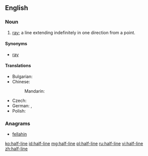 ==English==
{{wikipedia|Line (mathematics)}}

===Noun===
{{en-noun}}

# {{lb|en|geometry}} [[ray]]; a line extending indefinitely in one direction from a point.

====Synonyms====
* [[ray]]

====Translations====
{{trans-top|ray}}
* Bulgarian: {{t+|bg|лъч|m}}
* Chinese:
*: Mandarin: {{t+|cmn|射线}}
{{trans-mid}}
* Czech: {{t|cs|polopřímka|f}}
* German: {{t+|de|Strahl|m}}, {{t+|de|Halbgerade|f}}
* Polish: {{t|pl|półprosta|f}}
{{trans-bottom}}

===Anagrams===
* [[fellahin#English|fellahin]]

[[ko:half-line]]
[[id:half-line]]
[[mg:half-line]]
[[pl:half-line]]
[[ru:half-line]]
[[vi:half-line]]
[[zh:half-line]]